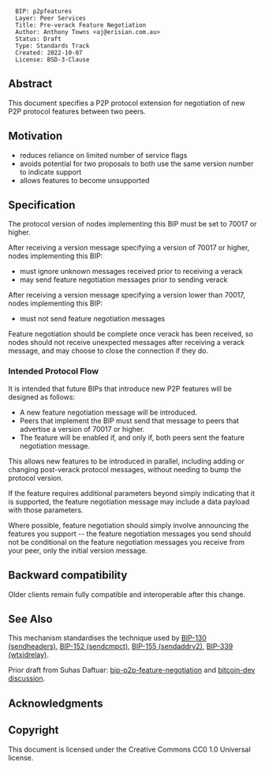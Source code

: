 <pre>
  BIP: p2pfeatures
  Layer: Peer Services
  Title: Pre-verack Feature Negotiation
  Author: Anthony Towns <aj@erisian.com.au>
  Status: Draft
  Type: Standards Track
  Created: 2022-10-07
  License: BSD-3-Clause
</pre>

==Abstract==

This document specifies a P2P protocol extension for negotiation of new P2P protocol features between two peers.

==Motivation==

* reduces reliance on limited number of service flags
* avoids potential for two proposals to both use the same version number to indicate support
* allows features to become unsupported

==Specification==

The protocol version of nodes implementing this BIP must be set to 70017 or higher.

After receiving a version message specifying a version of 70017 or higher, nodes implementing this BIP:

* must ignore unknown messages received prior to receiving a verack
* may send feature negotiation messages prior to sending verack

After receiving a version message specifying a version lower than 70017, nodes implementing this BIP:

* must not send feature negotiation messages

Feature negotiation should be complete once verack has been received, so nodes should not receive unexpected messages after receiving a verack message, and may choose to close the connection if they do.

===Intended Protocol Flow===

It is intended that future BIPs that introduce new P2P features will be designed as follows:

* A new feature negotiation message will be introduced.
* Peers that implement the BIP must send that message to peers that advertise a version of 70017 or higher.
* The feature will be enabled if, and only if, both peers sent the feature negotiation message.

This allows new features to be introduced in parallel, including adding or changing post-verack protocol messages, without needing to bump the protocol version.

If the feature requires additional parameters beyond simply indicating that it is supported, the feature negotiation message may include a data payload with those parameters.

Where possible, feature negotiation should simply involve announcing the features you support -- the feature negotiation messages you send should not be conditional on the feature negotiation messages you receive from your peer, only the initial version message.

==Backward compatibility==

Older clients remain fully compatible and interoperable after this change.

==See Also==

This mechanism standardises the technique used by [https://github.com/bitcoin/bips/blob/master/bip-0130.mediawiki BIP-130 (sendheaders)], [https://github.com/bitcoin/bips/blob/master/bip-0152.mediawiki BIP-152 (sendcmpct)], [https://github.com/bitcoin/bips/blob/master/bip-0155.mediawiki BIP-155 (sendaddrv2)], [https://github.com/bitcoin/bips/blob/master/bip-0339.mediawiki BIP-339 (wtxidrelay)].

Prior draft from Suhas Daftuar: [https://github.com/sdaftuar/bips/blob/2020-08-generalized-feature-negotiation/bip-p2p-feature-negotiation.mediawiki bip-p2p-feature-negotiation] and [https://lists.linuxfoundation.org/pipermail/bitcoin-dev/2020-August/018084.html bitcoin-dev discussion].

==Acknowledgments==

==Copyright==

This document is licensed under the Creative Commons CC0 1.0 Universal license.
